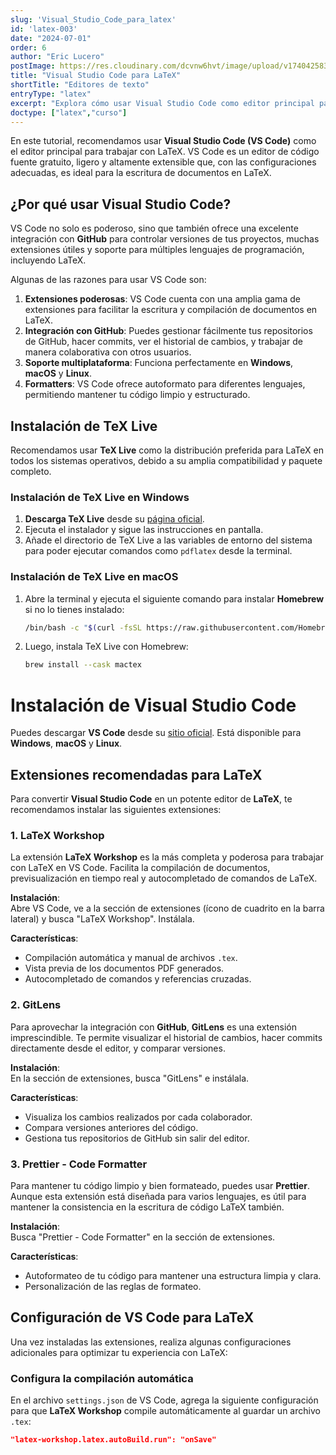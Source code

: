 ```yaml
---
slug: 'Visual_Studio_Code_para_latex'
id: 'latex-003'
date: "2024-07-01"
order: 6
author: "Eric Lucero"
postImage: https://res.cloudinary.com/dcvnw6hvt/image/upload/v1740425837/elCronopio/IMG_0038_hsy3i9.jpg
title: "Visual Studio Code para LaTeX"
shortTitle: "Editores de texto"
entryType: "latex"
excerpt: "Explora cómo usar Visual Studio Code como editor principal para LaTeX, destacando su integración con GitHub, extensiones y la preferencia por TeX Live."
doctype: ["latex","curso"]
---
```


En este tutorial, recomendamos usar **Visual Studio Code (VS Code)** como el editor principal para trabajar con LaTeX. VS Code es un editor de código fuente gratuito, ligero y altamente extensible que, con las configuraciones adecuadas, es ideal para la escritura de documentos en LaTeX.

## ¿Por qué usar Visual Studio Code?

VS Code no solo es poderoso, sino que también ofrece una excelente integración con **GitHub** para controlar versiones de tus proyectos, muchas extensiones útiles y soporte para múltiples lenguajes de programación, incluyendo LaTeX. 

Algunas de las razones para usar VS Code son:

1. **Extensiones poderosas**: VS Code cuenta con una amplia gama de extensiones para facilitar la escritura y compilación de documentos en LaTeX.
2. **Integración con GitHub**: Puedes gestionar fácilmente tus repositorios de GitHub, hacer commits, ver el historial de cambios, y trabajar de manera colaborativa con otros usuarios.
3. **Soporte multiplataforma**: Funciona perfectamente en **Windows**, **macOS** y **Linux**.
4. **Formatters**: VS Code ofrece autoformato para diferentes lenguajes, permitiendo mantener tu código limpio y estructurado.

## Instalación de TeX Live

Recomendamos usar **TeX Live** como la distribución preferida para LaTeX en todos los sistemas operativos, debido a su amplia compatibilidad y paquete completo.

### Instalación de TeX Live en Windows

1. **Descarga TeX Live** desde su [página oficial](https://www.tug.org/texlive/).
2. Ejecuta el instalador y sigue las instrucciones en pantalla.
3. Añade el directorio de TeX Live a las variables de entorno del sistema para poder ejecutar comandos como `pdflatex` desde la terminal.

### Instalación de TeX Live en macOS

1. Abre la terminal y ejecuta el siguiente comando para instalar **Homebrew** si no lo tienes instalado:

   ```bash
   /bin/bash -c "$(curl -fsSL https://raw.githubusercontent.com/Homebrew/install/HEAD/install.sh)"
2. Luego, instala TeX Live con Homebrew:
    ```bash
    brew install --cask mactex
# Instalación de Visual Studio Code

Puedes descargar **VS Code** desde su [sitio oficial](https://code.visualstudio.com/). Está disponible para **Windows**, **macOS** y **Linux**.

## Extensiones recomendadas para LaTeX

Para convertir **Visual Studio Code** en un potente editor de **LaTeX**, te recomendamos instalar las siguientes extensiones:

### 1. LaTeX Workshop

La extensión **LaTeX Workshop** es la más completa y poderosa para trabajar con LaTeX en VS Code. Facilita la compilación de documentos, previsualización en tiempo real y autocompletado de comandos de LaTeX.

**Instalación**:  
Abre VS Code, ve a la sección de extensiones (ícono de cuadrito en la barra lateral) y busca "LaTeX Workshop". Instálala.

**Características**:
- Compilación automática y manual de archivos `.tex`.
- Vista previa de los documentos PDF generados.
- Autocompletado de comandos y referencias cruzadas.

### 2. GitLens

Para aprovechar la integración con **GitHub**, **GitLens** es una extensión imprescindible. Te permite visualizar el historial de cambios, hacer commits directamente desde el editor, y comparar versiones.

**Instalación**:  
En la sección de extensiones, busca "GitLens" e instálala.

**Características**:
- Visualiza los cambios realizados por cada colaborador.
- Compara versiones anteriores del código.
- Gestiona tus repositorios de GitHub sin salir del editor.

### 3. Prettier - Code Formatter

Para mantener tu código limpio y bien formateado, puedes usar **Prettier**. Aunque esta extensión está diseñada para varios lenguajes, es útil para mantener la consistencia en la escritura de código LaTeX también.

**Instalación**:  
Busca "Prettier - Code Formatter" en la sección de extensiones.

**Características**:
- Autoformateo de tu código para mantener una estructura limpia y clara.
- Personalización de las reglas de formateo.

## Configuración de VS Code para LaTeX

Una vez instaladas las extensiones, realiza algunas configuraciones adicionales para optimizar tu experiencia con LaTeX:

### Configura la compilación automática

En el archivo `settings.json` de VS Code, agrega la siguiente configuración para que **LaTeX Workshop** compile automáticamente al guardar un archivo `.tex`:

```json
"latex-workshop.latex.autoBuild.run": "onSave"

